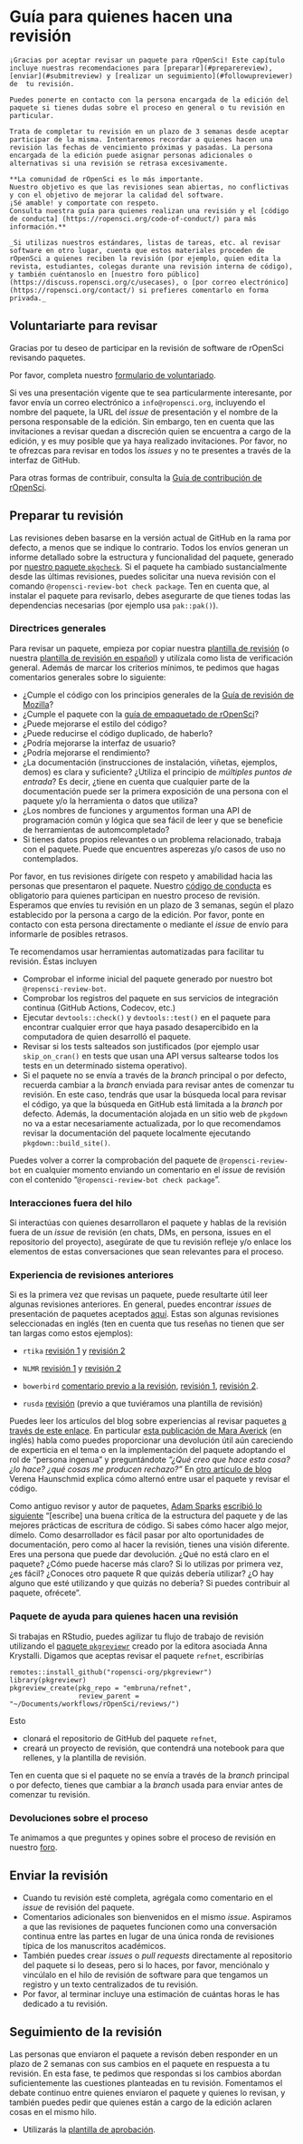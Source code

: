 # Guía para quienes hacen una revisión  {#reviewerguide}

```block
¡Gracias por aceptar revisar un paquete para rOpenSci! Este capítulo incluye nuestras recomendaciones para [preparar](#preparereview), [enviar](#submitreview) y [realizar un seguimiento](#followupreviewer) de  tu revisión.

Puedes ponerte en contacto con la persona encargada de la edición del paquete si tienes dudas sobre el proceso en general o tu revisión en particular. 

Trata de completar tu revisión en un plazo de 3 semanas desde aceptar participar de la misma. Intentaremos recordar a quienes hacen una revisión las fechas de vencimiento próximas y pasadas. La persona encargada de la edición puede asignar personas adicionales o alternativas si una revisión se retrasa excesivamente.

**La comunidad de rOpenSci es lo más importante. 
Nuestro objetivo es que las revisiones sean abiertas, no conflictivas y con el objetivo de mejorar la calidad del software. 
¡Sé amable! y comportate con respeto.
Consulta nuestra guía para quienes realizan una revisión y el [código de conducta] (https://ropensci.org/code-of-conduct/) para más información.**

_Si utilizas nuestros estándares, listas de tareas, etc. al revisar software en otro lugar, cuenta que estos materiales proceden de rOpenSci a quienes reciben la revisión (por ejemplo, quien edita la revista, estudiantes, colegas durante una revisión interna de código), y también cuéntanoslo en [nuestro foro público](https://discuss.ropensci.org/c/usecases), o [por correo electrónico](https://ropensci.org/contact/) si prefieres comentarlo en forma privada._
```

## Voluntariarte para revisar {#volunteering-as-a-reviewer}

Gracias por tu deseo de participar en la revisión de software de rOpenSci revisando paquetes.

Por favor, completa nuestro [formulario de voluntariado](https://ropensci.org/software-reviewer).

Si ves una presentación vigente que te sea particularmente interesante, por favor envía un correo electrónico a `info@ropensci.org`, incluyendo el nombre del paquete, la URL del *issue* de presentación y el nombre de la persona responsable de la edición.
Sin embargo, ten en cuenta que las invitaciones a revisar quedan a discreción quien se encuentra a cargo de la edición, y es muy posible que ya haya realizado invitaciones.
Por favor, no te ofrezcas para revisar en todos los *issues* y no te presentes a través de la interfaz de GitHub.

Para otras formas de contribuir, consulta la [Guía de contribución de rOpenSci](https://contributing.ropensci.org/).

## Preparar tu revisión  {#preparereview}

Las revisiones deben basarse en la versión actual de GitHub en la rama por defecto, a menos que se indique lo contrario.
Todos los envíos generan un informe detallado sobre la estructura y funcionalidad del paquete, generado por [nuestro paquete `pkgcheck`](https://docs.ropensci.org/pkgcheck/). Si el paquete ha cambiado sustancialmente desde las últimas revisiones, puedes solicitar una nueva revisión con el comando `@ropensci-review-bot check package`. Ten en cuenta que, al instalar el paquete para revisarlo, debes asegurarte de que tienes todas las dependencias necesarias (por ejemplo usa `pak::pak()`).

### Directrices generales {#general-guidelines}

Para revisar un paquete, empieza por copiar nuestra [plantilla de revisión](#reviewtemplate) (o nuestra [plantilla de revisión en español](#reviewtemplatees)) y utilízala como lista de verificación general. Además de marcar los criterios mínimos, te pedimos que hagas comentarios generales sobre lo siguiente:

- ¿Cumple el código con los principios generales de la [Guía de revisión de Mozilla](https://mozillascience.github.io/codeReview/review.html)?
- ¿Cumple el paquete con la [guía de empaquetado de rOpenSci](#building)?
- ¿Puede mejorarse el estilo del código?
- ¿Puede reducirse el código duplicado, de haberlo?
- ¿Podría mejorarse la interfaz de usuario?
- ¿Podría mejorarse el rendimiento?
- ¿La documentación (instrucciones de instalación, viñetas, ejemplos, demos) es clara y suficiente? ¿Utiliza el principio de *múltiples puntos de entrada*? Es decir, ¿tiene en cuenta que cualquier parte de la documentación puede ser la primera exposición de una persona con el paquete y/o la herramienta o datos que utiliza?
- ¿Los nombres de funciones y argumentos forman una API de programación común y lógica que sea fácil de leer y que se beneficie de herramientas de automcompletado?
- Si tienes datos propios relevantes o un problema relacionado, trabaja con el paquete. Puede que encuentres asperezas y/o casos de uso no contemplados.

Por favor, en tus revisiones dirígete con respeto y amabilidad hacia las personas que presentaron el paquete. Nuestro [código de conducta](#code-of-conduct) es obligatorio para quienes participan en nuestro proceso de revisión. Esperamos que envíes tu revisión en un plazo de 3 semanas, según el plazo establecido por la persona a cargo de la edición. Por favor, ponte en contacto con esta persona directamente o mediante el *issue* de envío para informarle de posibles retrasos.

Te recomendamos usar herramientas automatizadas para facilitar tu revisión. Éstas incluyen

- Comprobar el informe inicial del paquete generado por nuestro bot `@ropensci-review-bot`.
- Comprobar los registros del paquete en sus servicios de integración continua (GitHub Actions, Codecov, etc.)
- Ejecutar `devtools::check()` y `devtools::test()` en el paquete para encontrar cualquier error que haya
  pasado desapercibido en la computadora de quien desarrolló el paquete.
- Revisar si los tests salteados son justificados (por ejemplo usar `skip_on_cran()` en tests que usan una API versus saltearse todos los tests en un determinado sistema operativo).
- Si el paquete no se envía a través de la *branch* principal o por defecto, recuerda cambiar a la *branch* enviada para revisar antes de comenzar tu revisión. En este caso, tendrás que usar la búsqueda local para revisar el código, ya que la búsqueda en GitHub está limitada a la *branch* por defecto. Además, la documentación alojada en un sitio web de `pkgdown` no va a estar necesariamente actualizada, por lo que recomendamos revisar la documentación del paquete localmente ejecutando `pkgdown::build_site()`.

Puedes volver a correr la comprobación del paquete de `@ropensci-review-bot` en cualquier momento enviando un comentario en el *issue* de revisión con el contenido "`@ropensci-review-bot check package`".

### Interacciones fuera del hilo {#off-thread-interactions}

Si interactúas con quienes desarrollaron el paquete y hablas de la revisión fuera de un *issue* de revisión (en chats, DMs, en persona, issues en el repositorio del proyecto), asegúrate de que tu revisión refleje y/o enlace los elementos de estas conversaciones que sean relevantes para el proceso.

### Experiencia de revisiones anteriores {#experience-from-past-reviewers}

Si es la primera vez que revisas un paquete, puede resultarte útil leer algunas revisiones anteriores. En general, puedes encontrar *issues* de presentación de paquetes aceptados [aquí](https://github.com/ropensci/software-review/issues?q=is%3Aissue+is%3Aclosed+label%3A6%2Fapproved). Estas son algunas revisiones seleccionadas en inglés (ten en cuenta que tus reseñas no tienen que ser tan largas como estos ejemplos):

- `rtika` [revisión 1](https://github.com/ropensci/software-review/issues/191#issuecomment-367166658) y [revisión 2](https://github.com/ropensci/software-review/issues/191#issuecomment-368254623)

- `NLMR` [revisión 1](https://github.com/ropensci/software-review/issues/188#issuecomment-368042693) y [revisión 2](https://github.com/ropensci/software-review/issues/188#issuecomment-369310831)

- `bowerbird` [comentario previo a la revisión](https://github.com/ropensci/software-review/issues/139#issuecomment-322713737), [revisión 1](https://github.com/ropensci/software-review/issues/139#issuecomment-342380870), [revisión 2](https://github.com/ropensci/software-review/issues/139#issuecomment-342724843).

- `rusda` [revisión](https://github.com/ropensci/software-review/issues/18#issuecomment-120445737) (previo a que tuviéramos una plantilla de revisión)

Puedes leer los artículos del blog sobre experiencias al revisar paquetes [a través de este enlace](https://ropensci.org/tags/reviewer/). En particular [esta publicación de Mara Averick](https://ropensci.org/blog/2017/08/22/first-package-review/) (en inglés) habla como puedes proporcionar una devolución útil aún careciendo de experticia en el tema o en la implementación del paquete adoptando el rol de "persona ingenua" y preguntándote *"¿Qué creo que hace esta cosa? ¿lo hace? ¿qué cosas me producen rechazo?"* En [otro artículo de blog](https://ropensci.org/blog/2017/09/08/first-review-experiences/) Verena Haunschmid explica cómo alternó entre usar el paquete y revisar el código.

Como antiguo revisor y autor de paquetes, [Adam Sparks](https://adamhsparks.netlify.app/) [escribió lo siguiente](https://twitter.com/adamhsparks/status/898132036451303425) "\[escribe\] una buena crítica de la estructura del paquete y de las mejores prácticas de escritura de código. Si sabes cómo hacer algo mejor, dímelo. Como desarrollador es fácil pasar por alto oportunidades de documentación, pero como al hacer la revisión, tienes una visión diferente. Eres una persona que puede dar devolución. ¿Qué no está claro en el paquete? ¿Cómo puede hacerse más claro? Si lo utilizas por primera vez, ¿es fácil? ¿Conoces otro paquete R que quizás debería utilizar? ¿O hay alguno que esté utilizando y que quizás no debería? Si puedes contribuir al paquete, ofrécete".

### Paquete de ayuda para quienes hacen una revisión {#helper-package-for-reviewers}

Si trabajas en RStudio, puedes agilizar tu flujo de trabajo de revisión utilizando el [paquete `pkgreviewr`](https://github.com/ropensci-org/pkgreviewr) creado por la editora asociada Anna Krystalli. Digamos que aceptas revisar el paquete `refnet`, escribirías

```
remotes::install_github("ropensci-org/pkgreviewr")
library(pkgreviewr)
pkgreview_create(pkg_repo = "embruna/refnet", 
                 review_parent = "~/Documents/workflows/rOpenSci/reviews/")
```

Esto

- clonará el repositorio de GitHub del paquete `refnet`,
- creará un proyecto de revisión, que contendrá una notebook para que rellenes, y la plantilla de revisión.

Ten en cuenta que si el paquete no se envía a través de la *branch* principal o por defecto, tienes que cambiar a la *branch* usada para enviar antes de comenzar tu revisión.

### Devoluciones sobre el proceso {#feedback-on-the-process}

Te animamos a que preguntes y opines sobre el proceso de revisión en nuestro [foro](https://discuss.ropensci.org).

## Enviar la revisión  {#submitreview}

- Cuando tu revisión esté completa, agrégala como comentario en el *issue* de revisión del paquete.
- Comentarios adicionales son bienvenidos en el mismo *issue*. Aspiramos a que las revisiones de paquetes funcionen como una conversación continua entre las partes en lugar de una única ronda de revisiones típica de los manuscritos académicos.
- También puedes crear *issues* o *pull requests* directamente al repositorio del paquete si lo deseas, pero si lo haces, por favor, menciónalo y vincúlalo en el hilo de revisión de software para que tengamos un registro y un texto centralizados de tu revisión.
- Por favor, al terminar incluye una estimación de cuántas horas le has dedicado a tu revisión.

## Seguimiento de la revisión  {#followupreviewer}

Las personas que enviaron el paquete a revisón deben responder en un plazo de 2 semanas con sus cambios en el paquete en respuesta a tu revisión. En esta fase, te pedimos que respondas si los cambios abordan suficientemente las cuestiones planteadas en tu revisión. Fomentamos el debate continuo entre quienes enviaron el paquete y quienes lo revisan, y también puedes pedir que quienes están a cargo de la edición aclaren cosas en el mismo hilo.

- Utilizarás la [plantilla de aprobación](#approval2template).


